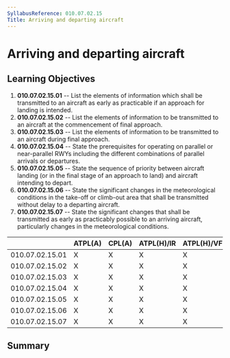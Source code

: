 ```yaml
---
SyllabusReference: 010.07.02.15
Title: Arriving and departing aircraft
---
```


# Arriving and departing aircraft

## Learning Objectives

1.  **010.07.02.15.01** -- List the elements of information which shall be
    transmitted to an aircraft as early as practicable if an approach for landing
    is intended.
2.  **010.07.02.15.02** -- List the elements of information to be transmitted to
    an aircraft at the commencement of final approach.
3.  **010.07.02.15.03** -- List the elements of information to be transmitted to
    an aircraft during final approach.
4.  **010.07.02.15.04** -- State the prerequisites for operating on parallel or
    near-parallel RWYs including the different combinations of parallel arrivals
    or departures.
5.  **010.07.02.15.05** -- State the sequence of priority between aircraft
    landing (or in the final stage of an approach to land) and aircraft intending
    to depart.
6.  **010.07.02.15.06** -- State the significant changes in the meteorological
    conditions in the take-off or climb-out area that shall be transmitted
    without delay to a departing aircraft.
7.  **010.07.02.15.07** -- State the significant changes that shall be
    transmitted as early as practicably possible to an arriving aircraft,
    particularly changes in the meteorological conditions.

|                 | ATPL(A) | CPL(A) | ATPL(H)/IR | ATPL(H)/VFR | CPL(H) | IR  | CBIR(A) |
| --------------- | ------- | ------ | ---------- | ----------- | ------ | --- | ------- |
| 010.07.02.15.01 | X       | X      | X          | X           | X      | X   | X       |
| 010.07.02.15.02 | X       | X      | X          | X           | X      | X   | X       |
| 010.07.02.15.03 | X       | X      | X          | X           | X      | X   | X       |
| 010.07.02.15.04 | X       | X      | X          | X           | X      | X   |         |
| 010.07.02.15.05 | X       | X      | X          | X           | X      | X   | X       |
| 010.07.02.15.06 | X       | X      | X          | X           | X      | X   | X       |
| 010.07.02.15.07 | X       | X      | X          | X           | X      | X   | X       |

## Summary
